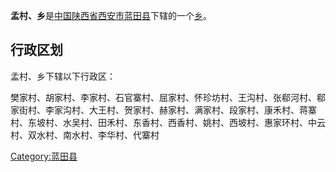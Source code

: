 {{中国乡级行政区
|行政区全称 = 孟村、乡
|景观照片文件名 = 
|景观照片描述 = 
|汉语拼音 =
|其他语言 = 
|其他语言名称 = 
|位置图文件名 = 
|位置图描述 = 
|自定义图片=
|上级行政区 = [[陕西省|陕西省]][[西安市|西安市]][[蓝田县|蓝田县]]
|行政区类别 = [[乡级行政区|乡]]
|行政区划代码 = 
|行政区划 = 
|村委会 = 
|居委会 = 
|建置时间 = 
|领导职位 = 
|领导名称 = 
|政府驻地 = 
|毗邻 = 
|地理坐标 = 
|总面积 = 
|总人口 = 
|户籍人口 = 
|户籍人口年份 = 
|常住人口 = 
|常住人口年份 = 
|人口密度 = 
|GDP = 
|邮政编码 = 
|电话区号 = 
|官方网站 = 
|网站名称 = 
}}
'''孟村、乡'''是[[中华人民共和国|中国]][[陕西省|陕西省]][[西安市|西安市]][[蓝田县|蓝田县]]下辖的一个[[乡级行政区|乡]]。

== 行政区划 ==
孟村、乡下辖以下行政区：

樊家村、胡家村、李家村、石官寨村、屈家村、怀珍坊村、王沟村、张郗河村、郗家街村、李家沟村、大王村、贺家村、赫家村、满家村、段家村、康禾村、蒋寨村、东坡村、水吴村、田禾村、东香村、西香村、姚村、西坡村、惠家环村、中云村、双水村、南水村、李华村、代寨村

{{陕西小作品}}
{{蓝田县行政区划}}

[[Category:蓝田县|Category:蓝田县]]